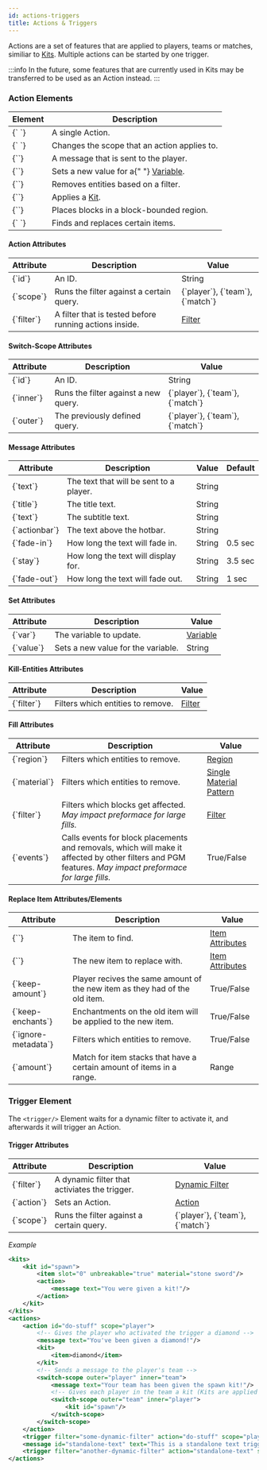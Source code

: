 ```yaml
---
id: actions-triggers
title: Actions & Triggers
---
```


Actions are a set of features that are applied to players, teams or matches, similiar to [Kits](/docs/modules/gear/kits).
Multiple actions can be started by one trigger.

:::info
In the future, some features that are currently used in Kits may be
transferred to be used as an Action instead.
:::

### Action Elements

<div className="table-container">
  <table>
    <thead>
      <tr>
        <th>Element</th>
        <th>Description</th>
      </tr>
    </thead>
    <tbody>
      <tr>
        <td>
          <label>{`<action> </action>`}</label>
        </td>
        <td>A single Action.</td>
      </tr>
      <tr>
        <td>
          <label>{`<switch-scope> </switch-scope>`}</label>
        </td>
        <td>Changes the scope that an action applies to.</td>
      </tr>
      <tr>
        <td>
          <label>{`<message/>`}</label>
        </td>
        <td>A message that is sent to the player.</td>
      </tr>
      <tr>
        <td>
          <label>{`<set/>`}</label>
        </td>
        <td>
          Sets a new value for a{" "}
          <a href="/docs/modules/mechanics/variables">Variable</a>.
        </td>
      </tr>
      <tr>
        <td>
          <label>{`<kill-entities/>`}</label>
        </td>
        <td>Removes entities based on a filter.</td>
      </tr>
      <tr>
        <td>
          <label>{`<kit/>`}</label>
        </td>
        <td>
          Applies a <a href="/docs/modules/gear/kits">Kit</a>.
        </td>
      </tr>
      <tr>
        <td>
          <label>{`<fill/>`}</label>
        </td>
        <td>
          Places blocks in a block-bounded region.
        </td>
      </tr>
      <tr>
        <td>
          <label>{`<replace-item> </replace-item>`}</label>
        </td>
        <td>Finds and replaces certain items.</td>
      </tr>
    </tbody>
  </table>
</div>

#### Action Attributes

<div className="table-container">
  <table>
    <thead>
      <tr>
        <th>Attribute</th>
        <th>Description</th>
        <th>Value</th>
      </tr>
    </thead>
    <tbody>
      <tr>
        <td>
          <label>{`id`}</label>
        </td>
        <td>An ID.</td>
        <td>
          <span className="badge badge--primary">String</span>
        </td>
      </tr>
      <tr>
        <td>
          <label>{`scope`}</label>
        </td>
        <td>Runs the filter against a certain query.</td>
        <td>
          <label>{`player`}</label>, <label>{`team`}</label>, <label>{`match`}</label>
        </td>
      </tr>
      <tr>
        <td>
          <label>{`filter`}</label>
        </td>
        <td>A filter that is tested before running actions inside.</td>
        <td>
          <a href="/docs/modules/mechanics/filters">Filter</a>
        </td>
      </tr>
    </tbody>
  </table>
</div>

#### Switch-Scope Attributes

<div className="table-container">
  <table>
    <thead>
      <tr>
        <th>Attribute</th>
        <th>Description</th>
        <th>Value</th>
      </tr>
    </thead>
    <tbody>
      <tr>
        <td>
          <label>{`id`}</label>
        </td>
        <td>An ID.</td>
        <td>
          <span className="badge badge--primary">String</span>
        </td>
      </tr>
      <tr>
        <td>
          <label>{`inner`}</label>
        </td>
        <td>Runs the filter against a new query.</td>
        <td>
          <label>{`player`}</label>, <label>{`team`}</label>, <label>{`match`}</label>
        </td>
      </tr>
      <tr>
        <td>
          <label>{`outer`}</label>
        </td>
        <td>The previously defined query.</td>
        <td>
          <label>{`player`}</label>, <label>{`team`}</label>, <label>{`match`}</label>
        </td>
      </tr>
    </tbody>
  </table>
</div>

#### Message Attributes

<div className="table-container">
  <table>
    <thead>
      <tr>
        <th>Attribute</th>
        <th>Description</th>
        <th>Value</th>
        <th>Default</th>
      </tr>
    </thead>
    <tbody>
      <tr>
        <td>
          <label>{`text`}</label>
        </td>
        <td>The text that will be sent to a player.</td>
        <td>
          <span className="badge badge--primary">String</span>
        </td>
        <td></td>
      </tr>
      <tr>
        <td>
          <label>{`title`}</label>
        </td>
        <td>The title text.</td>
        <td>
          <span className="badge badge--primary">String</span>
        </td>
        <td></td>
      </tr>
      <tr>
        <td>
          <label>{`text`}</label>
        </td>
        <td>The subtitle text.</td>
        <td>
          <span className="badge badge--primary">String</span>
        </td>
        <td></td>
      </tr>
      <tr>
        <td>
          <label>{`actionbar`}</label>
        </td>
        <td>The text above the hotbar.</td>
        <td>
          <span className="badge badge--primary">String</span>
        </td>
        <td></td>
      </tr>
      <tr>
        <td>
          <label>{`fade-in`}</label>
        </td>
        <td>How long the text will fade in.</td>
        <td>
          <span className="badge badge--primary">String</span>
        </td>
        <td>0.5 sec</td>
      </tr>
      <tr>
        <td>
          <label>{`stay`}</label>
        </td>
        <td>How long the text will display for.</td>
        <td>
          <span className="badge badge--primary">String</span>
        </td>
        <td>3.5 sec</td>
      </tr>
      <tr>
        <td>
          <label>{`fade-out`}</label>
        </td>
        <td>How long the text will fade out.</td>
        <td>
          <span className="badge badge--primary">String</span>
        </td>
        <td>1 sec</td>
      </tr>
    </tbody>
  </table>
</div>

#### Set Attributes

<div className="table-container">
  <table>
    <thead>
      <tr>
        <th>Attribute</th>
        <th>Description</th>
        <th>Value</th>
      </tr>
    </thead>
    <tbody>
      <tr>
        <td>
          <label>{`var`}</label>
        </td>
        <td>The variable to update.</td>
        <td>
          <a href="/docs/modules/mechanics/variables">Variable</a>
        </td>
      </tr>
      <tr>
        <td>
          <label>{`value`}</label>
        </td>
        <td>Sets a new value for the variable.</td>
        <td>
          <span className="badge badge--primary">String</span>
        </td>
      </tr>
    </tbody>
  </table>
</div>

#### Kill-Entities Attributes

<div className="table-container">
  <table>
    <thead>
      <tr>
        <th>Attribute</th>
        <th>Description</th>
        <th>Value</th>
      </tr>
    </thead>
    <tbody>
      <tr>
        <td>
          <label>{`filter`}</label>
        </td>
        <td>Filters which entities to remove.</td>
        <td>
          <a href="/docs/modules/mechanics/filters">Filter</a>
        </td>
      </tr>
    </tbody>
  </table>
</div>

#### Fill Attributes

<div className="table-container">
  <table>
    <thead>
      <tr>
        <th>Attribute</th>
        <th>Description</th>
        <th>Value</th>
      </tr>
    </thead>
    <tbody>
      <tr>
        <td>
          <label>{`region`}</label>
        </td>
        <td>Filters which entities to remove.</td>
        <td>
          <a href="/docs/modules/mechanics/Regions">Region</a>
        </td>
      </tr>
      <tr>
        <td>
          <label>{`material`}</label>
        </td>
        <td>Filters which entities to remove.</td>
        <td>
          <a href="/docs/reference/items/inventory#material_matchers">
            Single Material Pattern
          </a>
        </td>
      </tr>
      <tr>
        <td>
          <label>{`filter`}</label>
        </td>
        <td>Filters which blocks get affected. <em>May impact preformace for large fills.</em></td>
        <td>
          <a href="/docs/modules/mechanics/filters">Filter</a>
        </td>
      </tr>
      <tr>
        <td>
          <label>{`events`}</label>
        </td>
        <td>
          Calls events for block placements and removals,
          which will make it affected by other filters and PGM features.
          <em>May impact preformace for large fills.</em>
        </td>
        <td>
          <span className="badge badge--primary">True/False</span>
        </td>
      </tr>
    </tbody>
  </table>
</div>

#### Replace Item Attributes/Elements

<div className="table-container">
  <table>
    <thead>
      <tr>
        <th>Attribute</th>
        <th>Description</th>
        <th>Value</th>
      </tr>
    </thead>
    <tbody>
      <tr>
        <td>
          <label>{`<find/>`}</label>
        </td>
        <td>The item to find.</td>
        <td>
          <a href="/docs/modules/gear/items#item-attributes">Item Attributes</a>
        </td>
      </tr>
      <tr>
        <td>
          <label>{`<replace/>`}</label>
        </td>
        <td>The new item to replace with.</td>
        <td>
          <a href="/docs/modules/gear/items#item-attributes">Item Attributes</a>
        </td>
      </tr>
      <tr>
        <td>
          <label>{`keep-amount`}</label>
        </td>
        <td>
          Player recives the same amount of the new item as they had of the old
          item.
        </td>
        <td>
          <span className="badge badge--primary">True/False</span>
        </td>
      </tr>
      <tr>
        <td>
          <label>{`keep-enchants`}</label>
        </td>
        <td>Enchantments on the old item will be applied to the new item.</td>
        <td>
          <span className="badge badge--primary">True/False</span>
        </td>
      </tr>
      <tr>
        <td>
          <label>{`ignore-metadata`}</label>
        </td>
        <td>Filters which entities to remove.</td>
        <td>
          <span className="badge badge--primary">True/False</span>
        </td>
      </tr>
      <tr>
        <td>
          <label>{`amount`}</label>
        </td>
        <td>
          Match for item stacks that have a certain amount of items in a range.
        </td>
        <td>
          <span className="badge badge--primary">Range</span>
        </td>
      </tr>
    </tbody>
  </table>
</div>

### Trigger Element

The <label>`<trigger/>`</label> Element waits for a dynamic filter to activate it, and afterwards it will
trigger an Action.

#### Trigger Attributes

<div className="table-container">
  <table>
    <thead>
      <tr>
        <th>Attribute</th>
        <th>Description</th>
        <th>Value</th>
      </tr>
    </thead>
    <tbody>
      <tr>
        <td>
          <label>{`filter`}</label>
        </td>
        <td>A dynamic filter that activiates the trigger.</td>
        <td>
          <a href="/docs/modules/mechanics/filters#dynamic-filters">
            Dynamic Filter
          </a>
        </td>
      </tr>
      <tr>
        <td>
          <label>{`action`}</label>
        </td>
        <td>Sets an Action.</td>
        <td>
          <a href="#action-elements">Action</a>
        </td>
      </tr>
      <tr>
        <td>
          <label>{`scope`}</label>
        </td>
        <td>Runs the filter against a certain query.</td>
        <td>
          <label>{`player`}</label>, <label>{`team`}</label>, <label>{`match`}</label>
        </td>
      </tr>
    </tbody>
  </table>
</div>

_Example_

```xml
<kits>
    <kit id="spawn">
        <item slot="0" unbreakable="true" material="stone sword"/>
        <action>
            <message text="You were given a kit!"/>
        </action>
    </kit>
</kits>
<actions>
    <action id="do-stuff" scope="player">
        <!-- Gives the player who activated the trigger a diamond -->
        <message text="You've been given a diamond!"/>
        <kit>
            <item>diamond</item>
        </kit>
        <!-- Sends a message to the player's team -->
        <switch-scope outer="player" inner="team">
            <message text="Your team has been given the spawn kit!"/>
            <!-- Gives each player in the team a kit (Kits are applied per player) -->
            <switch-scope outer="team" inner="player">
                <kit id="spawn"/>
            </switch-scope>
        </switch-scope>
    </action>
    <trigger filter="some-dynamic-filter" action="do-stuff" scope="player"/>
    <message id="standalone-text" text="This is a standalone text trigger"/>
    <trigger filter="another-dynamic-filter" action="standalone-text" scope="player"/>
</actions>
```
